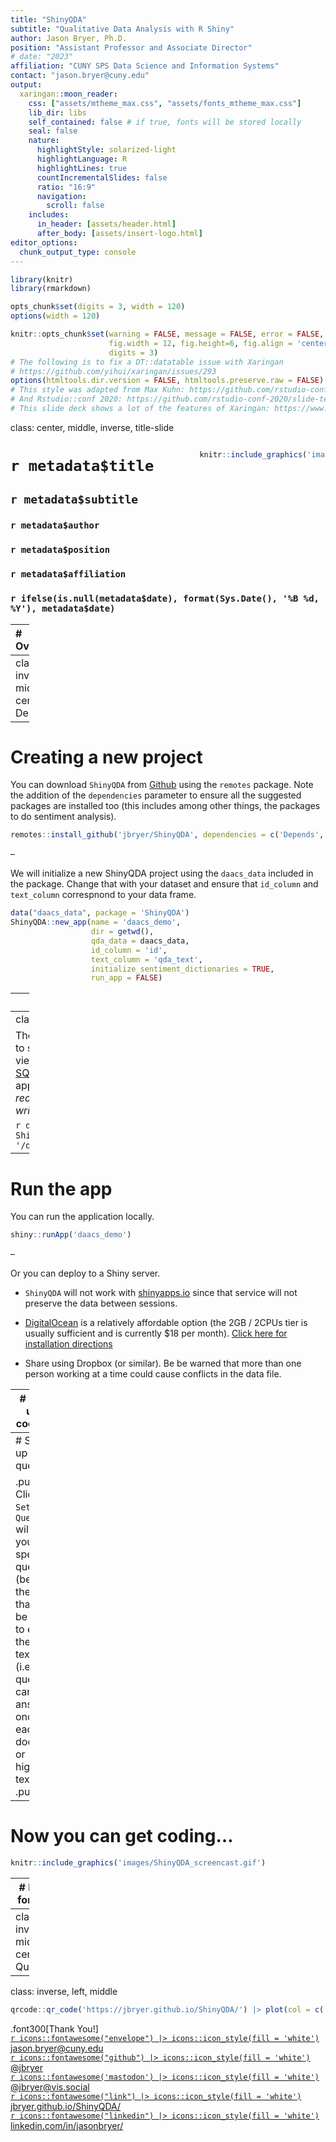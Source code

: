 ```yaml
---
title: "ShinyQDA"
subtitle: "Qualitative Data Analysis with R Shiny"
author: Jason Bryer, Ph.D.
position: "Assistant Professor and Associate Director"
# date: "2023"
affiliation: "CUNY SPS Data Science and Information Systems"
contact: "jason.bryer@cuny.edu"
output:
  xaringan::moon_reader:
    css: ["assets/mtheme_max.css", "assets/fonts_mtheme_max.css"]
    lib_dir: libs
    self_contained: false # if true, fonts will be stored locally
    seal: false
    nature:
      highlightStyle: solarized-light
      highlightLanguage: R
      highlightLines: true
      countIncrementalSlides: false
      ratio: "16:9"
      navigation:
        scroll: false
    includes:
      in_header: [assets/header.html]
      after_body: [assets/insert-logo.html]
editor_options: 
  chunk_output_type: console
---
```


```r
library(knitr)
library(rmarkdown)

opts_chunk$set(digits = 3, width = 120)
options(width = 120)

knitr::opts_chunk$set(warning = FALSE, message = FALSE, error = FALSE,
					  fig.width = 12, fig.height=6, fig.align = 'center',
					  digits = 3)
# The following is to fix a DT::datatable issue with Xaringan
# https://github.com/yihui/xaringan/issues/293
options(htmltools.dir.version = FALSE, htmltools.preserve.raw = FALSE)
# This style was adapted from Max Kuhn: https://github.com/rstudio-conf-2020/applied-ml
# And Rstudio::conf 2020: https://github.com/rstudio-conf-2020/slide-templates/tree/master/xaringan
# This slide deck shows a lot of the features of Xaringan: https://www.kirenz.com/slides/xaringan-demo-slides.html

```


class: center, middle, inverse, title-slide

<div style="float: right; width: 40%; top: -50px">
```r
knitr::include_graphics('images/ShinyQDA.png')
```
</div>

# `r metadata$title`
## `r metadata$subtitle`
### **`r metadata$author`**
### `r metadata$position`
### `r metadata$affiliation`
### `r ifelse(is.null(metadata$date), format(Sys.Date(), '%B %d, %Y'), metadata$date)`


---
# Overview

`ShinQDA` is designed to work with a collection of documents, or texts. It was origianlly designed to help us analyze essays from the [Diagnostic Assessment and Achievement of College Skills (DAACS)](https://daacs.net). For DAACS, students are asked to write a minimum of a 350 word essay where they summarize their self-regulated learning results and identify strategies they will used to be successful students.

.pull-left[
The core data entry features include:

* Selecting parts of the text to tag with codes.
* Provide scafolded questions about the highlighed text.
* Enter codings and comments at the text level (i.e. the entire document).
* Score the text using a pre-defined rubric.
]
.pull-right[
Analysis features include:

* Sentiment analysis both at the individual text level as well as across the entire corpus.
* Tokenization
* Word frequencies
* Code frequencies
* Co-occurrance plots
* Inter-rater reliability
* Topic modeling
]

---
class: inverse, middle, center
# Demo


---
# Creating a new project

You can download `ShinyQDA` from [Github](https://github.com/jbryer/ShinyQDA) using the `remotes` package. Note the addition of the `dependencies` parameter to ensure all the suggested packages are installed too (this includes among other things, the packages to do sentiment analysis).

```r
remotes::install_github('jbryer/ShinyQDA', dependencies = c('Depends', 'Imports', 'Suggests'))
```

--

We will initialize a new ShinyQDA project using the `daacs_data` included in the package. Change that with your dataset and ensure that `id_column` and `text_column` correspnond to your data frame.

```r
data("daacs_data", package = 'ShinyQDA')
ShinyQDA::new_app(name = 'daacs_demo', 
				  dir = getwd(),
                  qda_data = daacs_data,
                  id_column = 'id', 
				  text_column = 'qda_text',
                  initialize_sentiment_dictionaries = TRUE,
                  run_app = FALSE)
```

---
# Adding a rubric

Currently rubrics can only be added through the command line. The contents of the rubric (i.e. each cell) can be edited afterwards.

```r
data("daacs_rubric", package = 'ShinyQDA')
daacs_qda$add_rubric(
	rubric_name = 'daacs',
	description = 'DAACS Scoring Rubric',
	rubric = daacs_rubric)
```

---
class: font90
# The `qda` object

The `ShinyQDA` packages uses a SQLite database to store all the data. You can use any SQLite viewer application to explore (e.g. [DB Browser for SQLite](https://sqlitebrowser.org), [RSQLite](https://rsqlite.r-dbi.org) R package). The Shiny application also has a "raw" view. *However I recommend all interactions (i.e. data read and write) occur through the [`qda`](https://jbryer.github.io/ShinyQDA/reference/qda.html) function.* 

```r
daacs_qda <- ShinyQDA::qda(paste0(find.package('ShinyQDA'), '/daacs_demo/qda.sqlite'))
ls(daacs_qda)
```

---
# Run the app

You can run the application locally.

```r
shiny::runApp('daacs_demo')
```

--

Or you can deploy to a Shiny server.

* `ShinyQDA` will not work with [shinyapps.io](https://www.shinyapps.io) since that service will not preserve the data between sessions.

* [DigitalOcean](https://www.digitalocean.com) is a relatively affordable option (the 2GB / 2CPUs tier is usually sufficient and is currently $18 per month). [Click here for installation directions](https://www.digitalocean.com/community/tutorials/how-to-set-up-shiny-server-on-ubuntu-20-04)

* Share using Dropbox (or similar). Be be warned that more than one person working at a time could cause conflicts in the data file.

---
# Setting up the codebook.

Now you can setup the codes by clicking `Setup` -> `Codebook`.

```r
knitr::include_graphics('images/screenshot_setup_codebook.png')
```

---
# Setting up code questions

.pull-left[
Clicking `Setup` -> `Questions` will allow you to add specific questions (beyond the codes) that can be applied to either the entire text (i.e. each question can be answered once for each text document) or highlighted text.
]
.pull-right[
```r
knitr::include_graphics('images/screenshot_setup_questions.png')
```
]

---
# Now you can get coding...

```r
knitr::include_graphics('images/ShinyQDA_screencast.gif')
```

---
# Moving forward...

If you encounter any issues or want to make a feature request you can do so on Github here: https://github.com/jbryer/ShinyQDA/issues

Here are some things I'm working on...

* Increase performance, in particular the topic modeling module.
* Incorporate LLM for summarizing text(s).
* Regression model (for predicting an outcome).
* Ability to add documents in the Shiny application.
* Add/edit rubrics from the Shiny application.


---
class: inverse, middle, center
# Questions?


---
class: inverse, left, middle

```r
qrcode::qr_code('https://jbryer.github.io/ShinyQDA/') |> plot(col = c('#005DAC', 'white'))
```

.font300[Thank You!]  
[`r icons::fontawesome("envelope") |> icons::icon_style(fill = 'white')` jason.bryer@cuny.edu](mailto:jason.bryer@cuny.edu)  
[`r icons::fontawesome("github") |> icons::icon_style(fill = 'white')` @jbryer](https://github.com/jbryer)  
[`r icons::fontawesome('mastodon') |> icons::icon_style(fill = 'white')` @jbryer@vis.social](https://vis.social/@jbryer)  
[`r icons::fontawesome("link") |> icons::icon_style(fill = 'white')` jbryer.github.io/ShinyQDA/](https://jbryer.github.io/ShinyQDA/)   
[`r icons::fontawesome("linkedin") |> icons::icon_style(fill = 'white')` linkedin.com/in/jasonbryer/](https://www.linkedin.com/in/jasonbryer/)   

